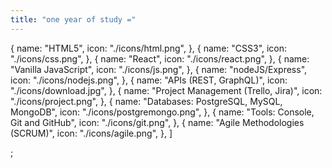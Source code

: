 ```yaml
---
title: "one year of study ="
---
```


  {
    name: "HTML5",
    icon: "./icons/html.png",
  },
  {
    name: "CSS3",
    icon: "./icons/css.png",
  },
  {
    name: "React",
    icon: "./icons/react.png",
  },
  {
    name: "Vanilla JavaScript",
    icon: "./icons/js.png",
  },
  {
    name: "nodeJS/Express",
    icon: "./icons/nodejs.png",
  },
  {
    name: "APIs (REST, GraphQL)",
    icon: "./icons/download.jpg",
  },
  {
    name: "Project Management (Trello, Jira)",
    icon: "./icons/project.png",
  },
  {
    name: "Databases: PostgreSQL, MySQL, MongoDB",
    icon: "./icons/postgremongo.png",
  },
  {
    name: "Tools: Console, Git and GitHub",
    icon: "./icons/git.png",
  },
  {
    name: "Agile Methodologies (SCRUM)",
    icon: "./icons/agile.png",
  },
]

;
